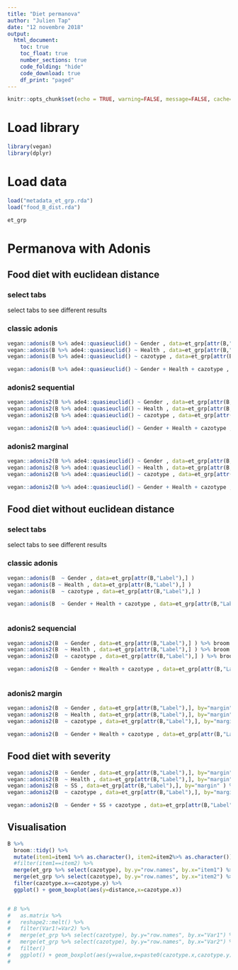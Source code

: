 ```yaml
---
title: "Diet permanova"
author: "Julien Tap"
date: "12 novembre 2018"
output: 
  html_document:
    toc: true
    toc_float: true
    number_sections: true
    code_folding: "hide"
    code_download: true
    df_print: "paged"
---
```


```r
knitr::opts_chunk$set(echo = TRUE, warning=FALSE, message=FALSE, cache=FALSE)
```

# Load library
```r

library(vegan)
library(dplyr)


```

# Load data
```r
load("metadata_et_grp.rda")
load("food_B_dist.rda")

et_grp
```


# Permanova with Adonis

## Food diet with euclidean distance {.tabset  .tabset-pills} 

### select tabs

select tabs to see different results

### classic adonis
```r

vegan::adonis(B %>% ade4::quasieuclid() ~ Gender , data=et_grp[attr(B,"Label"),] ) 
vegan::adonis(B %>% ade4::quasieuclid() ~ Health , data=et_grp[attr(B,"Label"),] )
vegan::adonis(B %>% ade4::quasieuclid() ~ cazotype , data=et_grp[attr(B,"Label"),] )

vegan::adonis(B %>% ade4::quasieuclid() ~ Gender + Health + cazotype , data=et_grp[attr(B,"Label"),] )

```

### adonis2 sequential
```r
vegan::adonis2(B %>% ade4::quasieuclid() ~ Gender , data=et_grp[attr(B,"Label"),] ) %>% broom::tidy()
vegan::adonis2(B %>% ade4::quasieuclid() ~ Health , data=et_grp[attr(B,"Label"),] ) %>% broom::tidy()
vegan::adonis2(B %>% ade4::quasieuclid() ~ cazotype , data=et_grp[attr(B,"Label"),] ) %>% broom::tidy()

vegan::adonis2(B %>% ade4::quasieuclid() ~ Gender + Health + cazotype , data=et_grp[attr(B,"Label"),] ) %>% broom::tidy()

```


### adonis2 marginal
```r
vegan::adonis2(B %>% ade4::quasieuclid() ~ Gender , data=et_grp[attr(B,"Label"),], by="margin" ) %>% broom::tidy()
vegan::adonis2(B %>% ade4::quasieuclid() ~ Health , data=et_grp[attr(B,"Label"),], by="margin" ) %>% broom::tidy()
vegan::adonis2(B %>% ade4::quasieuclid() ~ cazotype , data=et_grp[attr(B,"Label"),], by="margin" ) %>% broom::tidy()

vegan::adonis2(B %>% ade4::quasieuclid() ~ Gender + Health + cazotype , data=et_grp[attr(B,"Label"),], by="margin" ) %>% broom::tidy()
```



## Food diet without euclidean distance {.tabset  .tabset-pills} 

### select tabs

select tabs to see different results

### classic adonis
```r

vegan::adonis(B  ~ Gender , data=et_grp[attr(B,"Label"),] ) 
vegan::adonis(B ~ Health , data=et_grp[attr(B,"Label"),] ) 
vegan::adonis(B  ~ cazotype , data=et_grp[attr(B,"Label"),] ) 

vegan::adonis(B  ~ Gender + Health + cazotype , data=et_grp[attr(B,"Label"),] ) 



```


### adonis2 sequencial
```r

vegan::adonis2(B  ~ Gender , data=et_grp[attr(B,"Label"),] ) %>% broom::tidy()
vegan::adonis2(B  ~ Health , data=et_grp[attr(B,"Label"),] ) %>% broom::tidy()
vegan::adonis2(B  ~ cazotype , data=et_grp[attr(B,"Label"),] ) %>% broom::tidy()

vegan::adonis2(B  ~ Gender + Health + cazotype , data=et_grp[attr(B,"Label"),] ) %>% broom::tidy()



```


### adonis2 margin
```r

vegan::adonis2(B  ~ Gender , data=et_grp[attr(B,"Label"),], by="margin" ) %>% broom::tidy()
vegan::adonis2(B  ~ Health , data=et_grp[attr(B,"Label"),], by="margin" ) %>% broom::tidy()
vegan::adonis2(B  ~ cazotype , data=et_grp[attr(B,"Label"),], by="margin" ) %>% broom::tidy()

vegan::adonis2(B  ~ Gender + Health + cazotype , data=et_grp[attr(B,"Label"),], by="margin" ) %>% broom::tidy()
```


## Food diet with severity



```r

vegan::adonis2(B  ~ Gender , data=et_grp[attr(B,"Label"),], by="margin" ) %>% broom::tidy()
vegan::adonis2(B  ~ Health , data=et_grp[attr(B,"Label"),], by="margin" ) %>% broom::tidy()
vegan::adonis2(B  ~ SS , data=et_grp[attr(B,"Label"),], by="margin" ) %>% broom::tidy()
vegan::adonis2(B  ~ cazotype , data=et_grp[attr(B,"Label"),], by="margin" ) %>% broom::tidy()

vegan::adonis2(B  ~ Gender + SS + cazotype , data=et_grp[attr(B,"Label"),], by="margin" ) %>% broom::tidy()
```



## Visualisation


```r

B %>% 
  broom::tidy() %>%
  mutate(item1=item1 %>% as.character(), item2=item2%>% as.character()) %>%
  #filter(item1==item2) %>%
  merge(et_grp %>% select(cazotype), by.y="row.names", by.x="item1") %>%
  merge(et_grp %>% select(cazotype), by.y="row.names", by.x="item2") %>%
  filter(cazotype.x==cazotype.y) %>%
  ggplot() + geom_boxplot(aes(y=distance,x=cazotype.x))


# B %>%
#   as.matrix %>%
#   reshape2::melt() %>%
#   filter(Var1!=Var2) %>%
#   merge(et_grp %>% select(cazotype), by.y="row.names", by.x="Var1") %>%
#   merge(et_grp %>% select(cazotype), by.y="row.names", by.x="Var2") %>%
#   filter()
#   ggplot() + geom_boxplot(aes(y=value,x=paste0(cazotype.x,cazotype.y)))
#   
  

```



